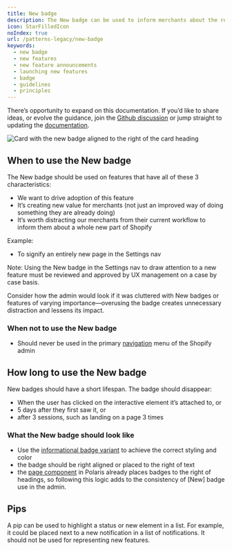 ```yaml
---
title: New badge
description: The New badge can be used to inform merchants about the release of a feature that creates new value. It should be used sparingly and for a short time frame.
icon: StarFilledIcon
noIndex: true
url: /patterns-legacy/new-badge
keywords:
  - new badge
  - new features
  - new feature announcements
  - launching new features
  - badge
  - guidelines
  - principles
---
```


There’s opportunity to expand on this documentation. If you’d like to share ideas, or evolve the guidance, join the [Github discussion](https://github.com/Shopify/polaris/discussions/6751) or jump straight to updating the [documentation](https://polaris.shopify.com/contributing/documentation).

![Card with the new badge aligned to the right of the card heading](/images/patterns-legacy/new-badge/new-badge@2x.png)

## When to use the New badge

The New badge should be used on features that have all of these 3 characteristics:

- We want to drive adoption of this feature
- It’s creating new value for merchants (not just an improved way of doing something they are already doing)
- It’s worth distracting our merchants from their current workflow to inform them about a whole new part of Shopify

Example:

- To signify an entirely new page in the Settings nav

Note: Using the New badge in the Settings nav to draw attention to a new feature must be reviewed and approved by UX management on a case by case basis.

Consider how the admin would look if it was cluttered with New badges or features of varying importance—overusing the badge creates unnecessary distraction and lessens its impact.

### When not to use the New badge

- Should never be used in the primary [navigation](/components/deprecated/navigation) menu of the Shopify admin

## How long to use the New badge

New badges should have a short lifespan. The badge should disappear:

- When the user has clicked on the interactive element it’s attached to, or
- 5 days after they first saw it, or
- after 3 sessions, such as landing on a page 3 times

### What the New badge should look like

- Use the [informational badge variant](https://polaris.shopify.com/components/feedback-indicators/badge) to achieve the correct styling and color
- the badge should be right aligned or placed to the right of text
- the [page component](https://polaris.shopify.com/components/layout-and-structure/page) in Polaris already places badges to the right of headings, so following this logic adds to the consistency of [New] badge use in the admin.

## Pips

A pip can be used to highlight a status or new element in a list. For example, it could be placed next to a new notification in a list of notifications. It should not be used for representing new features.

